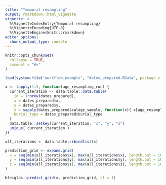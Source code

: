 ```yaml
---
title: "Temporal resampling"
output: rmarkdown::html_vignette
vignette: >
  %\VignetteIndexEntry{Temporal resampling}
  %\VignetteEncoding{UTF-8}
  %\VignetteEngine{knitr::rmarkdown}
editor_options: 
  chunk_output_type: console
---
```


```r
knitr::opts_chunk$set(
  collapse = TRUE,
  comment = "#>"
)
```

```r
load(system.file("workflow_example", "dates_prepared.RData", package = "bleiglas", mustWork = T))
```

```r
x <- lapply(1:5, function(age_resampling_run) {
  current_iteration <- data.table::data.table(
    id = 1:nrow(dates_prepared),
    x = dates_prepared$x,
    y = dates_prepared$y,
    z = sapply(dates_prepared$calage_sample, function(x){ x[age_resampling_run] }),
    burial_type = dates_prepared$burial_type
  )
  data.table::setkey(current_iteration, "x", "y", "z")
  unique( current_iteration ) 
})

all_iterations <- data.table::rbindlist(x)

prediction_grid <- expand.grid(
  x = seq(min(all_iterations$x), max(all_iterations$x), length.out = 100),
  y = seq(min(all_iterations$y), max(all_iterations$y), length.out = 100),
  z = seq(min(all_iterations$z), max(all_iterations$z), length.out = 10)
)

bleiglas::predict_grid(x, prediction_grid, cl = 1)
```


